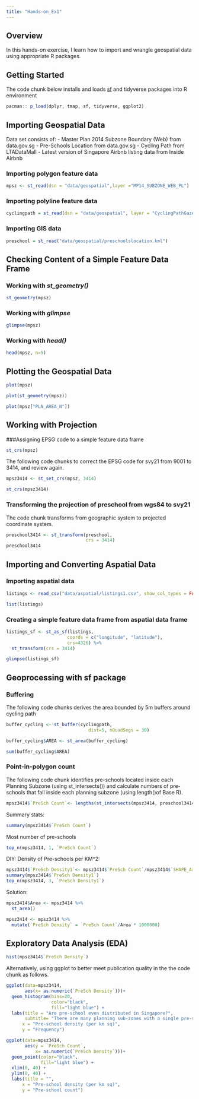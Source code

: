```yaml
---
title: "Hands-on_Ex1"
---
```


## Overview

In this hands-on exercise, I learn how to import and wrangle geospatial data using appropriate R packages.

## Getting Started

The code chunk below installs and loads [sf](https://cran.r-project.org/web/packages/sf/sf.pdf) and tidyverse packages into R environment

```r
pacman:: p_load(dplyr, tmap, sf, tidyverse, ggplot2)
```

## Importing Geospatial Data

Data set consists of: - Master Plan 2014 Subzone Boundary (Web) from data.gov.sg - Pre-Schools Location from data.gov.sg - Cycling Path from LTADataMall - Latest version of Singapore Airbnb listing data from Inside Airbnb

### Importing polygon feature data

```r
mpsz <- st_read(dsn = "data/geospatial",layer ="MP14_SUBZONE_WEB_PL")
```

### Importing polyline feature data

```r
cyclingpath = st_read(dsn = "data/geospatial", layer = "CyclingPathGazette")
```

### Importing GIS data

```r
preschool = st_read("data/geospatial/preschoolslocation.kml")
```

## Checking Content of a Simple Feature Data Frame

### Working with *st_geometry()*

```r
st_geometry(mpsz)
```

### Working with *glimpse*

```r
glimpse(mpsz)
```

### Working with *head()*

```r
head(mpsz, n=5)
```

## Plotting the Geospatial Data

```r
plot(mpsz)
```

```r
plot(st_geometry(mpsz))
```

```r
plot(mpsz["PLN_AREA_N"])
```

## Working with Projection

###Assigning EPSG code to a simple feature data frame

```r
st_crs(mpsz)
```

The following code chunks to correct the EPSG code for svy21 from 9001 to 3414, and review again.

```r
mpsz3414 <- st_set_crs(mpsz, 3414)
```

```r
st_crs(mpsz3414)
```

### Transforming the projection of preschool from wgs84 to svy21

The code chunk transforms from geographic system to projected coordinate system.

```r
preschool3414 <- st_transform(preschool, 
                              crs = 3414)
preschool3414
```

## Importing and Converting Aspatial Data

### Importing aspatial data

```r
listings <- read_csv("data/aspatial/listings1.csv", show_col_types = FALSE)
```

```r
list(listings)
```

### Creating a simple feature data frame from aspatial data frame

```r
listings_sf <- st_as_sf(listings, 
                       coords = c("longitude", "latitude"),
                       crs=4326) %>%
  st_transform(crs = 3414)
```

```r
glimpse(listings_sf)
```

## Geoprocessing with sf package

### Buffering

The following code chunks derives the area bounded by 5m buffers around cycling path

```r
buffer_cycling <- st_buffer(cyclingpath, 
                               dist=5, nQuadSegs = 30)
```

```r
buffer_cycling$AREA <- st_area(buffer_cycling)
```

```r
sum(buffer_cycling$AREA)
```

### Point-in-polygon count

The following code chunk identifies pre-schools located inside each Planning Subzone (using st_intersects()) and calculate numbers of pre-schools that fall inside each planning subzone (using length()of Base R).

```r
mpsz3414$`PreSch Count`<- lengths(st_intersects(mpsz3414, preschool3414))
```

Summary stats:

```r
summary(mpsz3414$`PreSch Count`)
```

Most number of pre-schools

```r
top_n(mpsz3414, 1, `PreSch Count`)
```

DIY: Density of Pre-schools per KM\^2:

```r
mpsz3414$`PreSch Density1`<- mpsz3414$`PreSch Count`/mpsz3414$`SHAPE_Area` * 1000000
summary(mpsz3414$`PreSch Density1`)
top_n(mpsz3414, 3, `PreSch Density1`)
```

Solution:

```r
mpsz3414$Area <- mpsz3414 %>%
  st_area()
```

```r
mpsz3414 <- mpsz3414 %>%
  mutate(`PreSch Density` = `PreSch Count`/Area * 1000000)
```

## Exploratory Data Analysis (EDA)

```r
hist(mpsz3414$`PreSch Density`)
```

Alternatively, using ggplot to better meet publication quality in the the code chunk as follows.

```r
ggplot(data=mpsz3414, 
       aes(x= as.numeric(`PreSch Density`)))+
  geom_histogram(bins=20, 
                 color="black", 
                 fill="light blue") +
  labs(title = "Are pre-school even distributed in Singapore?",
       subtitle= "There are many planning sub-zones with a single pre-school, on the other hand, \nthere are two planning sub-zones with at least 20 pre-schools",
      x = "Pre-school density (per km sq)",
      y = "Frequency")
```

```r
ggplot(data=mpsz3414, 
       aes(y = `PreSch Count`, 
           x= as.numeric(`PreSch Density`)))+
  geom_point(color="black", 
             fill="light blue") +
  xlim(0, 40) +
  ylim(0, 40) +
  labs(title = "",
      x = "Pre-school density (per km sq)",
      y = "Pre-school count")
```
